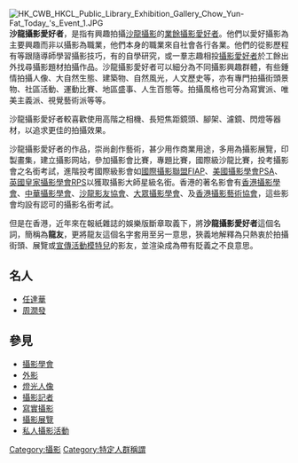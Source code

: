[[File:HK_CWB_HKCL_Public_Library_Exhibition_Gallery_Chow_Yun-Fat_Today_'s_Event_1.JPG|thumb]]
'''沙龍攝影愛好者'''，是指有興趣拍攝[[沙龍|沙龍攝影]]的[[業餘|業餘]][[攝影|攝影]][[愛好者|愛好者]]。他們以愛好攝影為主要興趣而非以攝影為職業，他們本身的職業來自社會各行各業。他們的從影歷程有等跟隨導師學習攝影技巧，有的自學研究，或一羣志趣相投[[攝影|攝影]][[愛好者|愛好者]]於工餘出外找尋攝影題材拍攝作品。沙龍攝影愛好者可以細分為不同攝影興趣群體，有些鍾情拍攝人像、大自然生態、建築物、自然風光，人文歷史等，亦有專門拍攝街頭景物、社區活動、運動比賽、地區盛事、人生百態等。拍攝風格也可分為寫實派、唯美主義派、視覺藝術派等等。

沙龍攝影愛好者較喜歡使用高階之相機、長短焦距鏡頭、腳架、濾鏡、閃燈等器材，以追求更佳的拍攝效果。

沙龍攝影愛好者的作品，崇尚創作藝術，甚少用作商業用途，多用為攝影展覽，印製畫集，建立攝影网站，參加攝影會比賽，專題比賽，國際級沙龍比賽，投考攝影會之名銜考試，進階投考國際級影會如[[國際攝影聯盟FIAP|國際攝影聯盟FIAP]]、[[美國攝影學會PSA|美國攝影學會PSA]]、[[英國皇家攝影學會RPS|英國皇家攝影學會RPS]]以獲取攝影大師星級名銜。香港的著名影會有[[香港攝影學會|香港攝影學會]]、[[中華攝影學會|中華攝影學會]]、[[沙龍影友協會|沙龍影友協會]]、[[大眾攝影學會|大眾攝影學會]]、及[[香港攝影藝術協會|香港攝影藝術協會]]，這些影會均設有認可的攝影名銜考試。

但是在香港，近年來在報紙雜誌的娛樂版斷章取義下，將'''沙龍攝影愛好者'''這個名詞，簡稱為'''龍友'''，更將龍友這個名字套用至另一意思，狹義地解釋為只熱衷於拍攝街頭、展覽或[[宣傳模特兒|宣傳活動模特兒]]的影友，並渲染成為帶有貶義之不良意思。

==名人==
*[[任達華|任達華]]
*[[周潤發|周潤發]]

==參見==
*[[攝影學會|攝影學會]]
*[[外影|外影]]
*[[燈光人像|燈光人像]]
*[[攝影記者|攝影記者]]
*[[寫實攝影|寫實攝影]]
*[[攝影展覽|攝影展覽]]
*[[私人攝影活動|私人攝影活動]]

[[Category:攝影|Category:攝影]]
[[Category:特定人群稱謂|Category:特定人群稱謂]]